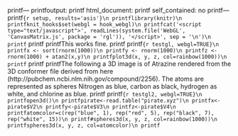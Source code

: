 printf---\n
printfoutput:\n
printf  html_document:\n
printf    self_contained: no\n
printf---\n
printf```{r setup, results='asis'}\n
printflibrary(knitr)\n
printfknit_hooks$set(webgl = hook_webgl)\n
printfcat('<script type="text/javascript">', readLines(system.file('WebGL', 'CanvasMatrix.js', package = 'rgl')), '</script>', sep = '\n')\n
printf```\n
printf\n
printfThis works fine.\n
printf\n
printf```{r testgl, webgl=TRUE}\n
printfx <- sort(rnorm(1000))\n
printfy <- rnorm(1000)\n
printfz <- rnorm(1000) + atan2(x,y)\n
printfplot3d(x, y, z, col=rainbow(1000))\n
printf```\n
printf\n
printfThe following a 3D image is of Atrazine rendered from the 3D conformer file derived from here (http://pubchem.ncbi.nlm.nih.gov/compound/2256). The atoms are represented as spheres Nitrogen as blue, carbon as black, hydrogen as white, and chlorine as blue.\n
printf\n
printf```{r testgl2, webgl=TRUE}\n
printfopen3d()\n
printfpirate<-read.table("pirate.xyz")\n
printfx<-pirate$V2\n
printfy<-pirate$V3\n
printfz<-pirate$V4\n
printfatomcolor=c(rep("blue", 1), rep("red", 5), rep("black", 7), rep("white", 15))\n
printf#spheres3d(x, y, z, col=rainbow(1000))\n
printfspheres3d(x, y, z, col=atomcolor)\n
printf```\n
